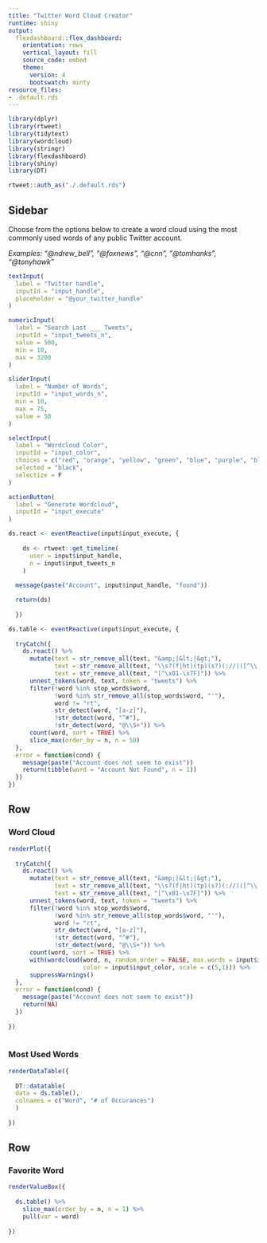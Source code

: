 ```yaml
---
title: "Twitter Word Cloud Creator"
runtime: shiny
output:
  flexdashboard::flex_dashboard:
    orientation: rows
    vertical_layout: fill
    source_code: embed
    theme:
      version: 4
      bootswatch: minty
resource_files:
- .default.rds
---
```


```r
library(dplyr)
library(rtweet)
library(tidytext)
library(wordcloud)
library(stringr)
library(flexdashboard)
library(shiny)
library(DT)

rtweet::auth_as("./.default.rds")

```

Sidebar {.sidebar} 
-----------------------------------------------------------------------

Choose from the options below to create a word cloud using the most commonly used words of any public Twitter account.

*Examples: "@ndrew_bell", "@foxnews", "@cnn", "@tomhanks", "@tonyhawk"*

```r

textInput(
  label = "Twitter handle",
  inputId = "input_handle",
  placeholder = "@your_twitter_handle"
)

numericInput(
  label = "Search Last ___ Tweets",
  inputId = "input_tweets_n",
  value = 500,
  min = 10,
  max = 3200
)

sliderInput(
  label = "Number of Words",
  inputId = "input_words_n",
  min = 10,
  max = 75,
  value = 50
)

selectInput(
  label = "Wordcloud Color",
  inputId = "input_color",
  choices = c("red", "orange", "yellow", "green", "blue", "purple", "black"),
  selected = "black",
  selectize = F
)

actionButton(
  label = "Generate Wordcloud",
  inputId = "input_execute"
)

ds.react <- eventReactive(input$input_execute, {
  
    ds <- rtweet::get_timeline(
      user = input$input_handle,
      n = input$input_tweets_n
    )
  
  message(paste("Account", input$input_handle, "found"))

  return(ds)
  
  })

ds.table <- eventReactive(input$input_execute, {
  
  tryCatch({
    ds.react() %>%
      mutate(text = str_remove_all(text, "&amp;|&lt;|&gt;"),
             text = str_remove_all(text, "\\s?(f|ht)(tp)(s?)(://)([^\\.]*)[\\.|/](\\S*)"),
             text = str_remove_all(text, "[^\x01-\x7F]")) %>% 
      unnest_tokens(word, text, token = "tweets") %>%
      filter(!word %in% stop_words$word,
             !word %in% str_remove_all(stop_words$word, "'"),
             word != "rt",
             str_detect(word, "[a-z]"),
             !str_detect(word, "^#"),         
             !str_detect(word, "@\\S+")) %>%
      count(word, sort = TRUE) %>%
      slice_max(order_by = n, n = 50)
  },
  error = function(cond) {
    message(paste("Account does not seem to exist"))
    return(tibble(word = "Account Not Found", n = 1))
  })
})

```


Row 
-----------------------------------------------------------------------

### Word Cloud

```r

renderPlot({
  
  tryCatch({
    ds.react() %>%
      mutate(text = str_remove_all(text, "&amp;|&lt;|&gt;"),
             text = str_remove_all(text, "\\s?(f|ht)(tp)(s?)(://)([^\\.]*)[\\.|/](\\S*)"),
             text = str_remove_all(text, "[^\x01-\x7F]")) %>% 
      unnest_tokens(word, text, token = "tweets") %>%
      filter(!word %in% stop_words$word,
             !word %in% str_remove_all(stop_words$word, "'"),
             word != "rt",
             str_detect(word, "[a-z]"),
             !str_detect(word, "^#"),         
             !str_detect(word, "@\\S+")) %>%
      count(word, sort = TRUE) %>% 
      with(wordcloud(word, n, random.order = FALSE, max.words = input$input_words_n,
                     color = input$input_color, scale = c(5,1))) %>%
      suppressWarnings()
  },
  error = function(cond) {
    message(paste("Account does not seem to exist"))
    return(NA)
  })
  
})
  
```

### Most Used Words

```r

renderDataTable({
  
  DT::datatable(
  data = ds.table(),
  colnames = c("Word", "# of Occurances")
  )
  
})

```

Row
---------------

### Favorite Word

```r

renderValueBox({
  
  ds.table() %>%
    slice_max(order_by = n, n = 1) %>%
    pull(var = word)
  
})

```



